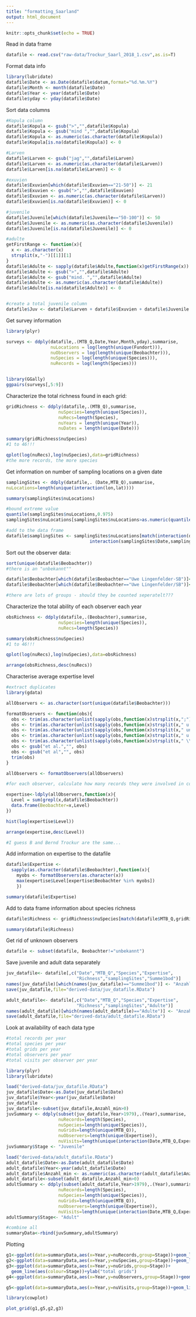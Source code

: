 ```yaml
---
title: "formatting_Saarland"
output: html_document
---
```


```r

knitr::opts_chunk$set(echo = TRUE)

```

Read in data frame

```r

datafile <- read.csv("raw-data/Trockur_Saarl_2018_1.csv",as.is=T)

```

Format data info

```r

library(lubridate)
datafile$Date <- as.Date(datafile$datum,format="%d.%m.%Y")
datafile$Month <- month(datafile$Date)
datafile$Year <- year(datafile$Date)
datafile$yday <- yday(datafile$Date)

```

Sort data columns

```r

#Kopula column
datafile$Kopula <- gsub(">","",datafile$Kopula)
datafile$Kopula <- gsub("mind ","",datafile$Kopula)
datafile$Kopula <- as.numeric(as.character(datafile$Kopula))
datafile$Kopula[is.na(datafile$Kopula)] <- 0

#Larven
datafile$Larven <- gsub("jag","",datafile$Larven)
datafile$Larven <- as.numeric(as.character(datafile$Larven))
datafile$Larven[is.na(datafile$Larven)] <- 0

#exuvien
datafile$Exuvien[which(datafile$Exuvien=="21-50")] <- 21
datafile$Exuvien <- gsub(">","",datafile$Exuvien)
datafile$Exuvien <- as.numeric(as.character(datafile$Larven))
datafile$Exuvien[is.na(datafile$Exuvien)] <- 0

#juvenile
datafile$Juvenile[which(datafile$Juvenile=="50-100")] <- 50
datafile$Juvenile <- as.numeric(as.character(datafile$Juvenile))
datafile$Juvenile[is.na(datafile$Juvenile)] <- 0

#adulte
getFirstRange <- function(x){
  x <- as.character(x)
  strsplit(x,"-")[[1]][1]
}
datafile$Adulte <- sapply(datafile$Adulte,function(x)getFirstRange(x))
datafile$Adulte <- gsub(">","",datafile$Adulte)
datafile$Adulte <- gsub("mind. ","",datafile$Adulte)
datafile$Adulte <- as.numeric(as.character(datafile$Adulte))
datafile$Adulte[is.na(datafile$Adulte)] <- 0


#create a total juvenile column
datafile$Juv <- datafile$Larven + datafile$Exuvien + datafile$Juvenile

```

Get survey information

```r

library(plyr)

surveys <- ddply(datafile,.(MTB_Q,Date,Year,Month,yday),summarise,
                 nuLocations = log(length(unique(Fundort))),
                 nuObservers = log(length(unique(Beobachter))),
                 nuSpecies = log(length(unique(Species))),
                 nuRecords = log(length(Species)))


library(GGally)
ggpairs(surveys[,5:9])


```

Characterize the total richness found in each grid:

```r
gridRichness <- ddply(datafile,.(MTB_Q),summarise,
                    nuSpecies=length(unique(Species)),
                    nuRecs=length(Species),
                    nuYears = length(unique(Year)),
                    nuDates = length(unique(Date)))

summary(gridRichness$nuSpecies)
#1 to 46!!!

qplot(log(nuRecs),log(nuSpecies),data=gridRichness)
#the more records, the more species

```


Get information on number of sampling locations on a given date

```r

samplingSites <- ddply(datafile,. (Date,MTB_Q),summarise,
nuLocations=length(unique(interaction(lon,lat))))

summary(samplingSites$nuLocations)

#bound extreme value
quantile(samplingSites$nuLocations,0.975)
samplingSites$nuLocations[samplingSites$nuLocations>as.numeric(quantile(samplingSites$nuLocations,0.975))] <- as.numeric(quantile(samplingSites$nuLocations,0.975))

#add to the data frame
datafile$samplingSites <- samplingSites$nuLocations[match(interaction(datafile$Date,datafile$MTB_Q),
                                interaction(samplingSites$Date,samplingSites$MTB_Q))]

```

Sort out the observer data:

```r

sort(unique(datafile$Beobachter))
#there is an "unbekannt""

datafile$Beobachter[which(datafile$Beobachter=="Uwe Lingenfelder-SB")]<-"Uwe Lingenfelder"
datafile$Beobachter[which(datafile$Beobachter=="Uwe Lingenfelder/SB")]<-"Uwe Lingenfelder"

#there are lots of groups - should they be counted seperatelt???

```

Characterize the total ability of each observer each year

```r

obsRichness <- ddply(datafile,.(Beobachter),summarise,
                    nuSpecies=length(unique(Species)),
                    nuRecs=length(Species))

summary(obsRichness$nuSpecies)
#1 to 46!!!

qplot(log(nuRecs),log(nuSpecies),data=obsRichness)

arrange(obsRichness,desc(nuRecs))

```

Characterise average expertise level

```r

#extract duplicates
library(gdata)

allObservers <- as.character(sort(unique(datafile$Beobachter)))

formatObservers <- function(obs){
  obs <- trim(as.character(unlist(sapply(obs,function(x)strsplit(x,";")))))
  obs <- trim(as.character(unlist(sapply(obs,function(x)strsplit(x," u ")))))
  obs <- trim(as.character(unlist(sapply(obs,function(x)strsplit(x," und ")))))
  obs <- trim(as.character(unlist(sapply(obs,function(x)strsplit(x," u. ")))))
  obs <- trim(as.character(unlist(sapply(obs,function(x)strsplit(x," \\(EVS)")))))
  obs <- gsub("et al.","", obs)
  obs <- gsub("et al","", obs)
  trim(obs)
}

allObservers <- formatObservers(allObservers)

#for each observer, calculate how many records they were involved in collecting

expertise<-ldply(allObservers,function(x){
  Level = sum(grepl(x,datafile$Beobachter))
  data.frame(Beobachter=x,Level)
})

hist(log(expertise$Level))  

arrange(expertise,desc(Level))

#I guess B and Bernd Trockur are the same...

```

Add information on expertise to the datafile

```r

datafile$Expertise <-
  sapply(as.character(datafile$Beobachter),function(x){
    myobs <- formatObservers(as.character(x))
    max(expertise$Level[expertise$Beobachter %in% myobs])
    })

summary(datafile$Expertise)

```

Add to data frame information about species richness

```r

datafile$Richness <- gridRichness$nuSpecies[match(datafile$MTB_Q,gridRichness$MTB_Q)]

summary(datafile$Richness)

```

Get rid of unknown observers

```r

datafile <- subset(datafile, Beobachter!="unbekannt")

```

Save juvenile and adult data separately

```r

juv_datafile<- datafile[,c("Date","MTB_Q","Species","Expertise",
                           "Richness","samplingSites","Summe1bod")]
names(juv_datafile)[which(names(juv_datafile)=="Summe1bod")] <- "Anzahl_min"
save(juv_datafile,file="derived-data/juv_datafile.RData")

adult_datafile<- datafile[,c("Date","MTB_Q","Species","Expertise",
                           "Richness","samplingSites","Adulte")]
names(adult_datafile)[which(names(adult_datafile)=="Adulte")] <- "Anzahl_min"
save(adult_datafile,file="derived-data/adult_datafile.RData")

```


Look at availability of each data type

```r

#total records per year
#total species per year
#total grids per year
#total observers per year
#total visits per observer per year

library(plyr)
library(lubridate)

load("derived-data/juv_datafile.RData")
juv_datafile$Date<-as.Date(juv_datafile$Date)
juv_datafile$Year<-year(juv_datafile$Date)
juv_datafile
juv_datafile<-subset(juv_datafile,Anzahl_min>0)
juvSummary <- ddply(subset(juv_datafile,Year>1979),.(Year),summarise,
                    nuRecords=length(Species),
                    nuSpecies=length(unique(Species)),
                    nuGrids=length(unique(MTB_Q)),
                    nuObservers=length(unique(Expertise)),
                    nuVisits=length(unique(interaction(Date,MTB_Q,Expertise))))
juvSummary$Stage <- "Juvenile"

load("derived-data/adult_datafile.RData")
adult_datafile$Date<-as.Date(adult_datafile$Date)
adult_datafile$Year<-year(adult_datafile$Date)
adult_datafile$Anzahl_min <- as.numeric(as.character(adult_datafile$Anzahl_min))
adult_datafile<-subset(adult_datafile,Anzahl_min>0)
adultSummary <- ddply(subset(adult_datafile,Year>1979),.(Year),summarise,
                    nuRecords=length(Species),
                    nuSpecies=length(unique(Species)),
                    nuGrids=length(unique(MTB_Q)),
                    nuObservers=length(unique(Expertise)),
                    nuVisits=length(unique(interaction(Date,MTB_Q,Expertise))))
adultSummary$Stage<- "Adult"

#combine all
summaryData<-rbind(juvSummary,adultSummary)

```


Plotting
```r

g1<-ggplot(data=summaryData,aes(x=Year,y=nuRecords,group=Stage))+geom_line(aes(colour=Stage))+ylab("total records")
g2<-ggplot(data=summaryData,aes(x=Year,y=nuSpecies,group=Stage))+geom_line(aes(colour=Stage))+ylab("total species")
g3<-ggplot(data=summaryData,aes(x=Year,y=nuGrids,group=Stage))+
  geom_line(aes(colour=Stage))+ylab("total grids")
g4<-ggplot(data=summaryData,aes(x=Year,y=nuObservers,group=Stage))+geom_line(aes(colour=Stage))+ylab("total observers")

g5<-ggplot(data=summaryData,aes(x=Year,y=nuVisits,group=Stage))+geom_line(aes(colour=Stage))+ylab("total observer visits")

library(cowplot)

plot_grid(g1,g5,g2,g3)


```
